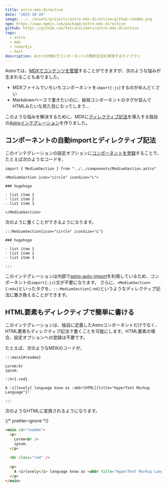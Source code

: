 ```yaml
---
title: astro-mdx-directive
date: "2023-10-19"
image: ../../assets/projects/astro-mdx-directive/github-readme.png
npm: https://www.npmjs.com/package/astro-mdx-directive
github: https://github.com/tetracalibers/astro-mdx-directive
tags:
  - astro
  - mdx
  - remarkjs
  - hast
description: AstroのMDXでコンポーネントの簡約記法を実現するライブラリ
---
```


Astroでは、[MDXでコンテンツを管理](https://docs.astro.build/ja/guides/markdown-content/)することができますが、次のような悩みが生まれることもありました。

- MDXファイルでいちいちコンポーネントを`import{:js}`するのがめんどくさい
- Markdownベースで書きたいのに、結局コンポーネントのタグが並んでHTMLみたいな見た目になってしまう…

このような悩みを解決するために、MDXに[ディレクティブ記法](https://github.com/micromark/micromark-extension-directive#syntax)を導入する独自の[Astroインテグレーション](https://docs.astro.build/en/reference/integrations-reference/)を作りました。

## コンポーネントの自動importとディレクティブ記法

このインテグレーションの設定オプションに[コンポーネントを登録](https://github.com/tetracalibers/astro-mdx-directive?tab=readme-ov-file#setting)することで、たとえば次のようなコードを、

```mdx {1,3,11} title="Before：通常のコンポーネント利用"
import { MediumSection } from "../../components/MediumSection.astro"

<MediumSection icon="circle" iconSize="L">
  
### hogehoge

- list item 1
- list item 2
- list item 3

</MediumSection>
```

次のように書くことができるようになります。

```mdx {1,9} title="After：ディレクティブ記法を導入"
:::MediumSection{icon="circle" iconSize="L"}

### hogehoge

- list item 1
- list item 2
- list item 3

:::
```

このインテグレーションは内部で[astro-auto-import](https://github.com/delucis/astro-auto-import/tree/main/packages/astro-auto-import)を利用しているため、コンポーネントの`import{:js}`文が不要になります。
さらに、`<MediumSection>{:mdx}`といったタグを、`:::MediumSection{:md}`というようなディレクティブ記法に置き換えることができます。

## HTML要素もディレクティブで簡単に書ける

このインテグレーションは、独自に定義したAstroコンポーネントだけでなく、HTML要素もディレクティブ記法で書くことを可能にします。HTML要素の場合、設定オプションへの登録は不要です。

たとえば、次のようなMDXのコードが、

```mdx
:::main{#readme}

Lorem:br
ipsum.

::hr{.red}

A :i[lovely] language know as :abbr[HTML]{title="HyperText Markup Language"}!

:::
```

次のようなHTMLに変換されるようになります。

{/* prettier-ignore */}
```html
<main id="readme">
  <p>
    Lorem<br />
    ipsum.
  </p>
  
  <hr class="red" />
  
  <p>
    A <i>lovely</i> language know as <abbr title="HyperText Markup Language">HTML</abbr>!
  </p>
</main>
```
